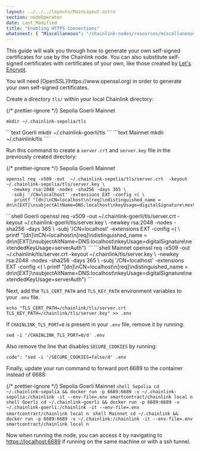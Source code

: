```yaml
---
layout: ../../../layouts/MainLayout.astro
section: nodeOperator
date: Last Modified
title: "Enabling HTTPS Connections"
whatsnext: { "Miscellaneous": "/chainlink-nodes/resources/miscellaneous/" }
---
```



This guide will walk you through how to generate your own self-signed certificates for use by the Chainlink node. You can also substitute self-signed certificates with certificates of your own, like those created by <a href="https://letsencrypt.org/" target="_blank">Let's Encrypt</a>.

<Aside type="tip" title="TLS">
  You will need [OpenSSL](https://www.openssl.org) in order to generate your own self-signed certificates.
</Aside>

Create a directory `tls/` within your local Chainlink directory:

{/* prettier-ignore */}
<Tabs client:visible>
  <Fragment slot="tab.1">
  Sepolia
  </Fragment>
  <Fragment slot="tab.2">
  Goerli
  </Fragment>
  <Fragment slot="tab.3">
  Mainnet
  </Fragment>
  <Fragment slot="panel.1">
  ```text Sepolia
  mkdir ~/.chainlink-sepolia/tls
  ```
  </Fragment>
  <Fragment slot="panel.2">
  ```text Goerli
  mkdir ~/.chainlink-goerli/tls
  ```
  </Fragment>
  <Fragment slot="panel.3">
  ```text Mainnet
  mkdir ~/.chainlink/tls
  ```
  </Fragment>
</Tabs>

Run this command to create a `server.crt` and `server.key` file in the previously created directory:

{/* prettier-ignore */}
<Tabs client:visible>
<Fragment slot="tab.1">
  Sepolia
  </Fragment>
  <Fragment slot="tab.2">
  Goerli
  </Fragment>
  <Fragment slot="tab.3">
  Mainnet
  </Fragment>
<Fragment slot="panel.1">
```shell Sepolia
openssl req -x509 -out  ~/.chainlink-sepolia/tls/server.crt  -keyout ~/.chainlink-sepolia/tls/server.key \
  -newkey rsa:2048 -nodes -sha256 -days 365 \
  -subj '/CN=localhost' -extensions EXT -config <( \
   printf "[dn]\nCN=localhost\n[req]\ndistinguished_name = dn\n[EXT]\nsubjectAltName=DNS:localhost\nkeyUsage=digitalSignature\nextendedKeyUsage=serverAuth")
```
</Fragment>
<Fragment slot="panel.2">
```shell Goerli
openssl req -x509 -out  ~/.chainlink-goerli/tls/server.crt  -keyout ~/.chainlink-goerli/tls/server.key \
  -newkey rsa:2048 -nodes -sha256 -days 365 \
  -subj '/CN=localhost' -extensions EXT -config <( \
   printf "[dn]\nCN=localhost\n[req]\ndistinguished_name = dn\n[EXT]\nsubjectAltName=DNS:localhost\nkeyUsage=digitalSignature\nextendedKeyUsage=serverAuth")
```
</Fragment>
<Fragment slot="panel.3">
```shell Mainnet
openssl req -x509 -out  ~/.chainlink/tls/server.crt  -keyout ~/.chainlink/tls/server.key \
  -newkey rsa:2048 -nodes -sha256 -days 365 \
  -subj '/CN=localhost' -extensions EXT -config <( \
   printf "[dn]\nCN=localhost\n[req]\ndistinguished_name = dn\n[EXT]\nsubjectAltName=DNS:localhost\nkeyUsage=digitalSignature\nextendedKeyUsage=serverAuth")
```
</Fragment>
</Tabs>

Next, add the `TLS_CERT_PATH` and `TLS_KEY_PATH` environment variables to your `.env` file.

```shell Shell
echo "TLS_CERT_PATH=/chainlink/tls/server.crt
TLS_KEY_PATH=/chainlink/tls/server.key" >> .env
```

If `CHAINLINK_TLS_PORT=0` is present in your `.env` file, remove it by running:

```shell Shell
sed -i '/CHAINLINK_TLS_PORT=0/d' .env
```

Also remove the line that disables `SECURE_COOKIES` by running:

```shell Shell
code": "sed -i '/SECURE_COOKIES=false/d' .env
```

Finally, update your run command to forward port 6689 to the container instead of 6688:

{/* prettier-ignore */}
<Tabs client:visible>
  <Fragment slot="tab.1">
  Sepolia
  </Fragment>
  <Fragment slot="tab.2">
  Goerli
  </Fragment>
  <Fragment slot="tab.3">
  Mainnet
  </Fragment>
  <Fragment slot="panel.1">
    ```shell Sepolia
    cd ~/.chainlink-sepolia && docker run -p 6689:6689 -v ~/.chainlink-sepolia:/chainlink -it
    --env-file=.env smartcontract/chainlink local n
    ```
  </Fragment>
  <Fragment slot="panel.2">
    ```shell Goerli
    cd ~/.chainlink-goerli && docker run -p 6689:6689 -v ~/.chainlink-goerli:/chainlink -it
    --env-file=.env smartcontract/chainlink local n
    ```
  </Fragment>
  <Fragment slot="panel.3">
    ```shell Mainnet
    cd ~/.chainlink && docker run -p 6689:6689 -v ~/.chainlink:/chainlink -it --env-file=.env
    smartcontract/chainlink local n
    ```
  </Fragment>
</Tabs>

Now when running the node, you can access it by navigating to [https://localhost:6689](https://localhost:6689) if running on the same machine or with a ssh tunnel.
